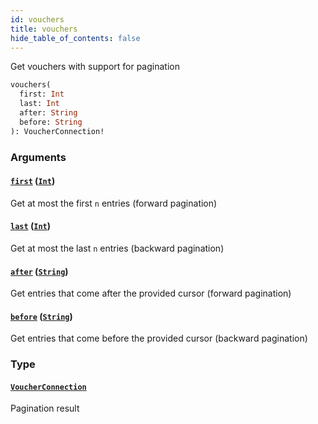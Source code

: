 ```yaml
---
id: vouchers
title: vouchers
hide_table_of_contents: false
---
```



Get vouchers with support for pagination

```graphql
vouchers(
  first: Int
  last: Int
  after: String
  before: String
): VoucherConnection!
```


### Arguments

#### [`first`](#) ([`Int`](../../scalars/int))
Get at most the first `n` entries (forward pagination)



#### [`last`](#) ([`Int`](../../scalars/int))
Get at most the last `n` entries (backward pagination)



#### [`after`](#) ([`String`](../../scalars/string))
Get entries that come after the provided cursor (forward pagination)



#### [`before`](#) ([`String`](../../scalars/string))
Get entries that come before the provided cursor (backward pagination)



### Type

#### [`VoucherConnection`](../../objects/voucher-connection)

Pagination result

